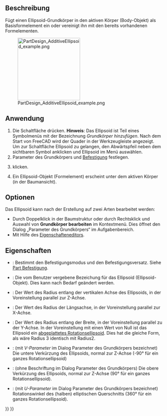 <languages/>

{{Docnav/de
|[[PartDesign_AdditiveCone/de|KegelHinzufügen]]
|[[PartDesign_AdditiveTorus/de|TorusHinzufügen]]
|[[PartDesign_Workbench/de|PartDesign]]
|IconL=PartDesign_AdditiveCone.svg
|IconR=PartDesign_AdditiveTorus.svg
|IconC=Workbench_PartDesign.svg
}}

{{GuiCommand/de
|Name=PartDesign AdditiveEllipsoid
|Name/de=PartDesign EllipsoidHinzufügen
|MenuLocation=Part Design → Grundkörper hinzufügen→ Ellipsoid hinzufügen
|Workbenches=[[PartDesign_Workbench/de|PartDesign]]
|Version=0.17
|SeeAlso=[[PartDesign_CompPrimitiveAdditive/de|PartDesign AuswahlGrundkörperHinzufügen]], [[PartDesign_SubtractiveEllipsoid/de|PartDesign EllipsoidAbziehen]]
}}

<span id="Description"></span>
==Beschreibung==

Fügt einen Ellipsoid-Grundkörper in den aktiven Körper (Body-Objekt) als Basisformelement ein oder vereinigt ihn mit den bereits vorhandenen Formelementen.

[[File:PartDesign_AdditiveEllipsoid_example.png|200px]]

<span id="Usage"></span>
==Anwendung==

# Die Schaltfläche {{Button|[[Image:PartDesign AdditiveEllipsoid.svg|24px]] '''Ellipsoid'''}} drücken. '''Hinweis''': Das Ellipsoid ist Teil eines Symbolmenüs mit der Bezeichnung ''Grundkörper hinzufügen''. Nach dem Start von FreeCAD wird der Quader in der Werkzeugleiste angezeigt. Um zur Schaltfläche Ellipsoid zu gelangen, den Abwärtspfeil neben dem sichtbaren Symbol anklicken und Ellipsoid im Menü auswählen.
# Parameter des Grundkörpers und [[Part_EditAttachment/de|Befestigung]] festlegen.
# {{Button|OK}} klicken.
# Ein Ellipsoid-Objekt (Formelement) erscheint unter dem aktiven Körper (in der Baumansicht).

<span id="Options"></span>
==Optionen==

Das Ellipsoid kann nach der Erstellung auf zwei Arten bearbeitet werden:
* Durch Doppelklick in der Baumstruktur oder durch Rechtsklick und Auswahl von '''Grundkörper bearbeiten''' im Kontextmenü. Dies öffnet den Dialog „Parameter des Grundkörpers“ im Aufgabenbereich.
* Mit Hilfe des [[Property_editor/de|Eigenschafteneditors]].

<span id="Properties"></span>
==Eigenschaften==

* {{PropertyData/de|Attachment}}: Bestimmt den Befestigungsmodus und den Befestigungsversatz. Siehe [[Part EditAttachment/de|Part Befestigung]].
* {{PropertyData/de|Label}}: Die vom Benutzer vergebene Bezeichung für das Ellipsoid (Ellipsoid-Objekt). Dies kann nach Bedarf geändert werden.
* {{PropertyData/de|Radius1}}: Der Wert des Radius entlang der vertikalen Achse des Ellipsoids, in der Voreinstellung parallel zur Z-Achse.
* {{PropertyData/de|Radius2}}: Der Wert des Radius der Längsachse, in der Voreinstellung parallel zur X-Achse.
* {{PropertyData/de|Radius3}}: Der Wert des Radius entlang der Breite, in der Voreinstellung parallel zu der Y-Achse. In der Voreinstellung mit einen Wert von Null ist das Ellipsoid ein [https://de.wikipedia.org/wiki/Rotationsellipsoid abgeplattetes Rotationsellipsoid]. Dies hat die gleiche Form, als wäre Radius 3 identisch mit Radius2.
* {{PropertyData/de|Angle1}}: (mit ''V-Parameter'' im Dialog Parameter des Grundkörpers bezeichnet) Die untere Verkürzung des Ellipsoids, normal zur Z-Achse (-90° für ein ganzes Rotationsellipsoid)
* {{PropertyData/de|Angle2}}: (ohne Beschriftung im Dialog Parameter des Grundkörpers) Die obere Verkürzung des Ellipsoids, normal zur Z-Achse (90° für ein ganzes Rotationsellipsoid).
* {{PropertyData/de|Angle3}}: (mit ''U-Parameter'' im Dialog Parameter des Grundkörpers bezeichnet) Rotationswinkel des (halben) elliptischen Querschnitts (360° für ein ganzes Rotationsellipsoid).


{{Docnav/de
|[[PartDesign_AdditiveCone/de|KegelHinzufügen]]
|[[PartDesign_AdditiveTorus/de|TorusHinzufügen]]
|[[PartDesign_Workbench/de|PartDesign]]
|IconL=PartDesign_AdditiveCone.svg
|IconR=PartDesign_AdditiveTorus.svg
|IconC=Workbench_PartDesign.svg
}}

{{PartDesign_Tools_navi{{#translation:}}}}
{{Userdocnavi{{#translation:}}}}
